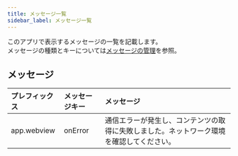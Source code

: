 ```yaml
---
title: メッセージ一覧
sidebar_label: メッセージ一覧
---
```


このアプリで表示するメッセージの一覧を記載します。<br />
メッセージの種類とキーについては[メッセージの管理](/react-native/santoku/development/design/message-configuration)を参照。

## メッセージ

| プレフィックス   | メッセージキー         | メッセージ                                                                 |
|:---------------|:--------------------|:--------------------------------------------------------------------------|
| app.webview    | onError             | 通信エラーが発生し、コンテンツの取得に失敗しました。ネットワーク環境を確認してください。  |
